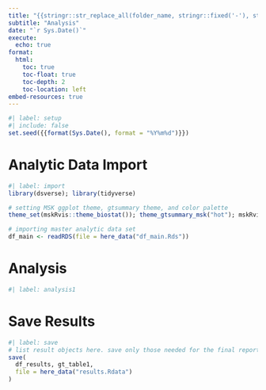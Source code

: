 ```yaml
---
title: "{{stringr::str_replace_all(folder_name, stringr::fixed('-'), stringr::fixed(' '))}}"
subtitle: "Analysis"
date: "`r Sys.Date()`"
execute: 
  echo: true
format:
  html:
    toc: true
    toc-float: true
    toc-depth: 2
    toc-location: left
embed-resources: true
---
```


```r
#| label: setup
#| include: false
set.seed({{format(Sys.Date(), format = "%Y%m%d")}})
```

# Analytic Data Import

```r
#| label: import
library(dsverse); library(tidyverse)

# setting MSK ggplot theme, gtsummary theme, and color palette
theme_set(mskRvis::theme_biostat()); theme_gtsummary_msk("hot"); mskRvis::set_msk_palette()

# importing master analytic data set
df_main <- readRDS(file = here_data("df_main.Rds"))
```


# Analysis

```r
#| label: analysis1

```

# Save Results

```r
#| label: save
# list result objects here. save only those needed for the final report
save(
  df_results, gt_table1,
  file = here_data("results.Rdata")
)
```


